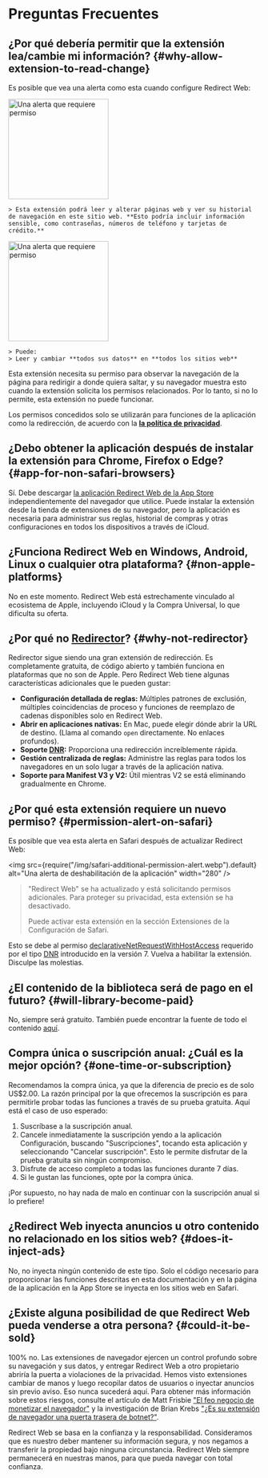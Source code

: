 
# Preguntas Frecuentes

## ¿Por qué debería permitir que la extensión lea/cambie mi información? {#why-allow-extension-to-read-change}

Es posible que vea una alerta como esta cuando configure Redirect Web:

<IfBrowserStore stores='appStore'>
    <Image src={PermissionAlertSafari} alt="Una alerta que requiere permiso" width="200" margin="0 0 16px 0" hasShadow={true} />

    > Esta extensión podrá leer y alterar páginas web y ver su historial de navegación en este sitio web. **Esto podría incluir información sensible, como contraseñas, números de teléfono y tarjetas de crédito.**
</IfBrowserStore>

<IfBrowserStore stores='appStore' includes={false}>
    <Image src={PermissionAlertChrome} alt="Una alerta que requiere permiso" height="200" hasRoundedCorners={true} hasShadow={true} margin="0 0 16px 0" />

    > Puede:  
    > Leer y cambiar **todos sus datos** en **todos los sitios web**
</IfBrowserStore>

Esta extensión necesita su permiso para observar la navegación de la página para redirigir a donde quiera saltar, y su navegador muestra esto cuando la extensión solicita los permisos relacionados. Por lo tanto, si no lo permite, esta extensión no puede funcionar.

Los permisos concedidos solo se utilizarán para funciones de la aplicación como la redirección, de acuerdo con la **[la política de privacidad](./privacy-policy)**.

## ¿Debo obtener la aplicación después de instalar la extensión para Chrome, Firefox o Edge? {#app-for-non-safari-browsers}

Sí. Debe descargar [la aplicación Redirect Web de la App Store](https://apps.apple.com/app/id1571283503) independientemente del navegador que utilice. Puede instalar la extensión desde la tienda de extensiones de su navegador, pero la aplicación es necesaria para administrar sus reglas, historial de compras y otras configuraciones en todos los dispositivos a través de iCloud.

## ¿Funciona Redirect Web en Windows, Android, Linux o cualquier otra plataforma? {#non-apple-platforms}

No en este momento. Redirect Web está estrechamente vinculado al ecosistema de Apple, incluyendo iCloud y la Compra Universal, lo que dificulta su oferta.

## ¿Por qué no [Redirector](https://github.com/einaregilsson/Redirector)? {#why-not-redirector}

Redirector sigue siendo una gran extensión de redirección. Es completamente gratuita, de código abierto y también funciona en plataformas que no son de Apple. Pero Redirect Web tiene algunas características adicionales que le pueden gustar:

* **Configuración detallada de reglas:** Múltiples patrones de exclusión, múltiples coincidencias de proceso y funciones de reemplazo de cadenas disponibles solo en Redirect Web.
* **Abrir en aplicaciones nativas:** En Mac, puede elegir dónde abrir la URL de destino. (Llama al comando `open` directamente. No enlaces profundos).
* **Soporte [DNR](https://blog.mozilla.org/addons/2023/05/17/declarativenetrequest-available-in-firefox/):** Proporciona una redirección increíblemente rápida.
* **Gestión centralizada de reglas:** Administre las reglas para todos los navegadores en un solo lugar a través de la aplicación nativa.
* **Soporte para Manifest V3 y V2:** Útil mientras V2 se está eliminando gradualmente en Chrome.

## ¿Por qué esta extensión requiere un nuevo permiso? {#permission-alert-on-safari}

Es posible que vea esta alerta en Safari después de actualizar Redirect Web:

<img src={require("/img/safari-additional-permission-alert.webp").default} alt="Una alerta de deshabilitación de la aplicación" width="280" />

> "Redirect Web" se ha actualizado y está solicitando permisos adicionales. Para proteger su privacidad, esta extensión se ha desactivado.
>
> Puede activar esta extensión en la sección Extensiones de la Configuración de Safari.

Esto se debe al permiso [declarativeNetRequestWithHostAccess](https://developer.apple.com/documentation/safariservices/safari_web_extensions/blocking_content_with_your_safari_web_extension) requerido por el tipo [DNR](./rule-settings#type) introducido en la versión 7. Vuelva a habilitar la extensión. Disculpe las molestias.

## ¿El contenido de la biblioteca será de pago en el futuro? {#will-library-become-paid}

No, siempre será gratuito. También puede encontrar la fuente de todo el contenido [aquí](https://github.com/mshibanami/redirect-web/tree/main/library).

## Compra única o suscripción anual: ¿Cuál es la mejor opción? {#one-time-or-subscription}

Recomendamos la compra única, ya que la diferencia de precio es de solo US$2.00.
La razón principal por la que ofrecemos la suscripción es para permitirle probar todas las funciones a través de su prueba gratuita. Aquí está el caso de uso esperado:

1. Suscríbase a la suscripción anual.
2. Cancele inmediatamente la suscripción yendo a la aplicación Configuración, buscando "Suscripciones", tocando esta aplicación y seleccionando "Cancelar suscripción". Esto le permite disfrutar de la prueba gratuita sin ningún compromiso.
3. Disfrute de acceso completo a todas las funciones durante 7 días.
4. Si le gustan las funciones, opte por la compra única.

¡Por supuesto, no hay nada de malo en continuar con la suscripción anual si lo prefiere!

## ¿Redirect Web inyecta anuncios u otro contenido no relacionado en los sitios web? {#does-it-inject-ads}

No, no inyecta ningún contenido de este tipo. Solo el código necesario para proporcionar las funciones descritas en esta documentación y en la página de la aplicación en la App Store se inyecta en los sitios web en Safari.

## ¿Existe alguna posibilidad de que Redirect Web pueda venderse a otra persona? {#could-it-be-sold}

100% no. Las extensiones de navegador ejercen un control profundo sobre su navegación y sus datos, y entregar Redirect Web a otro propietario abriría la puerta a violaciones de la privacidad. Hemos visto extensiones cambiar de manos y luego recopilar datos de usuarios o inyectar anuncios sin previo aviso. Eso nunca sucederá aquí. Para obtener más información sobre estos riesgos, consulte el artículo de Matt Frisbie ["El feo negocio de monetizar el navegador"](https://mattfrisbie.substack.com/p/the-ugly-business-of-monetizing-browser) y la investigación de Brian Krebs ["¿Es su extensión de navegador una puerta trasera de botnet?"](https://krebsonsecurity.com/2021/03/is-your-browser-extension-a-botnet-backdoor/).

Redirect Web se basa en la confianza y la responsabilidad. Consideramos que es nuestro deber mantener su información segura, y nos negamos a transferir la propiedad bajo ninguna circunstancia. Redirect Web siempre permanecerá en nuestras manos, para que pueda navegar con total confianza.